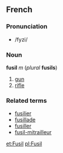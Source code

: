 ==French==
===Pronunciation===
*/fyzi/
===Noun===
'''fusil''' ''m'' (''plural'' '''fusils''')

#[[gun]]
#[[rifle]]

===Related terms===
*[[fusilier]]
*[[fusillade]]
*[[fusiller]]
*[[fusil-mitrailleur]]

[[et:Fusil]]
[[pl:Fusil]]